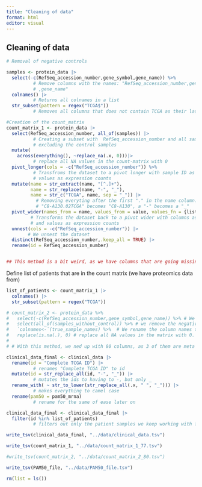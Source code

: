 ```yaml
---
title: "Cleaning of data"
format: html
editor: visual
---
```


## Cleaning of data

```r

# Removal of negative controls

samples <- protein_data |>
  select(-c(RefSeq_accession_number,gene_symbol,gene_name)) %>%  
          # Remove columns with the names: "RefSeq_accession_number,gene_symbo
          # ,gene_name"
  colnames() |>
          # Returns all colnames in a list
  str_subset(pattern = regex("TCGA$"))
          # Removes all columns that does not contain TCGA as their last letters. THis is because the dataset have 3 controls, named: "263d3f-I.CPTAC" "blcdb9-I.CPTAC" "c4155b-C.CPTAC"

#Creation of the count_matrix
count_matrix_1 <- protein_data |>
  select(RefSeq_accession_number, all_of(samples)) |>
          # Creating a subset with  RefSeq_accession_number and all samples,
          # excluding the control samples
  mutate(
    across(everything(), ~replace_na(.x, 0)))|>
          # replace all NA values in the count-matrix with 0
  pivot_longer(cols = -c("RefSeq_accession_number")) %>% 
          # Transfroms the dataset to a pivot longer with sample ID as names and
          # values as expression counts
  mutate(name = str_extract(name, "[^.]+"),
         name = str_replace(name, "-", "_"),
         name = str_c("TCGA", name, sep = "_")) |>
           # Removing everyting after the first "." in the name column. 
           # "C8-A130.02TCGA" becomes "C8-A130", a "-" becomes a "_"
  pivot_wider(names_from = name, values_from = value, values_fn = {list}) |>
         # Transforms the dataset back to a pivot wider with columns as sample ID 
         # and values as expression counts
  unnest(cols = -c("RefSeq_accession_number")) |> 
        # We unnest the dataset
  distinct(RefSeq_accession_number,.keep_all = TRUE) |>
  rename(id = RefSeq_accession_number)


## This method is a bit weird, as we have columns that are going missing, and i do not really know why. It happens during mutate with the use of str_detect. We're returned with 77 columns, but we need 80, as 3 of them are negative controls and 3 of them are meta data (See column names of protein_data)
```

Define list of patients that are in the count matrix (we have proteomics data from)

```r
list_of_patients <- count_matrix_1 |>
  colnames() |>
  str_subset(pattern = regex("TCGA"))
```

```r

# count_matrix_2 <- protein_data %>% 
#   select(-c(RefSeq_accession_number,gene_symbol,gene_name)) %>% # We remove all meta data from the "protein_data" dataset
#   select(all_of(samples_without_control)) %>% # we remove the negative controls 
#   `colnames<-`(true_sample_names) %>%  # We rename the column names to fit the clinical_data dataset
#   replace(is.na(.), 0) # replace all NA values in the matrix with 0. 
# 
# # With this method, we ned up with 80 columns, as 3 of them are meta data and 3 of them are controls. 
```

```r
clinical_data_final <- clinical_data |>
  rename(id = "Complete TCGA ID") |>
          # renames "Complete TCGA ID" to id
  mutate(id = str_replace_all(id, "-", "_")) |>
          # mutates the ids to having to -, but only _
  rename_with( ~ str_to_lower(str_replace_all(.x, " ", "_"))) |> 
          # makes everything to camel case
  rename(pam50 = pam50_mrna)
          # rename for the same of ease later on

clinical_data_final <- clinical_data_final |>
  filter(id %in% list_of_patients)
          # filters out only the patient samples we keep working with for the further analysis
```

```r
write_tsv(clinical_data_final, "../data/clinical_data.tsv")

write_tsv(count_matrix_1, "../data/count_matrix_1_77.tsv")

#write_tsv(count_matrix_2, "../data/count_matrix_2_80.tsv")

write_tsv(PAM50_file, "../data/PAM50_file.tsv")
```

```r
rm(list = ls())
```
